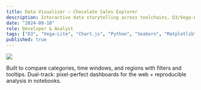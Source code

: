 ```yaml
---
title: Data Visualizer — Chocolate Sales Explorer
description: Interactive data storytelling across toolchains, D3/Vega-Lite/Chart.js on the web and Matplotlib/Seaborn for analysis notebooks, optional PowerBI/Tableau views for stakeholders.
date: "2024-09-10"
role: Developer & Analyst
tags: ["D3", "Vega-Lite", "Chart.js", "Python", "Seaborn", "Matplotlib"]
published: true
---
```


![](/ProjectPngs/chocolate-sales-explorer.png)

Built to compare categories, time windows, and regions with filters and tooltips. Dual-track: pixel-perfect dashboards for the web + reproducible analysis in notebooks.
